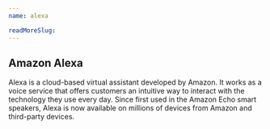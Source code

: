 ```yaml
---
name: alexa

readMoreSlug:
---
```


## Amazon Alexa

Alexa is a cloud-based virtual assistant developed by Amazon. It works as a voice service that offers customers an intuitive way to interact with the technology they use every day. Since first used in the Amazon Echo smart speakers, Alexa is now available on millions of devices from Amazon and third-party devices.
